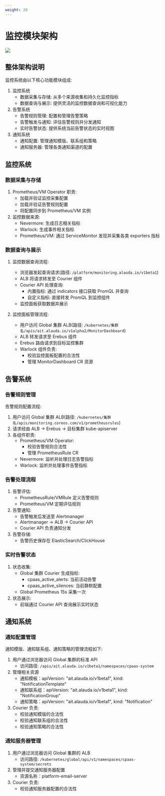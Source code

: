 ```yaml
---
weight: 20
---
```


# 监控模块架构

![](../assets/visio_for_monitor.png)

## 整体架构说明

监控系统由以下核心功能模块组成:
1. 监控系统
   - 数据采集与存储: 从多个来源收集和持久化监控指标
   - 数据查询与展示: 提供灵活的监控数据查询和可视化能力
2. 告警系统
   - 告警规则管理: 配置和管理告警策略
   - 告警触发与通知: 评估告警规则并分发通知
   - 实时告警状态: 提供系统当前告警状态的实时视图
3. 通知系统
   - 通知配置: 管理通知模版、联系组和策略
   - 通知服务器: 管理各类通知渠道的配置

## 监控系统

### 数据采集与存储
1. Prometheus/VM Operator 职责:
   - 加载并验证监控采集配置
   - 加载并验证告警规则配置
   - 将配置同步到 Prometheus/VM 实例
2. 监控数据来源:
   - Nevermore: 生成日志相关指标
   - Warlock: 生成事件相关指标
   - Prometheus/VM: 通过 ServiceMonitor 发现并采集各类 exporters 指标

### 数据查询与展示
1. 监控数据查询流程:
   - 浏览器发起查询请求(路径: `/platform/monitoring.alauda.io/v1beta1`)
   - ALB 将请求转发至 Courier 组件
   - Courier API 处理查询:
     * 内置指标: 通过 indicators 接口获取 PromQL 并查询
     * 自定义指标: 直接转发 PromQL 到监控组件
   - 监控面板获取数据并展示

2. 监控面板管理流程:
   - 用户访问 Global 集群 ALB(路径: `/kubernetes/集群名/apis/ait.alauda.io/v1alpha2/MonitorDashboard`)
   - ALB 转发请求至 Erebus 组件
   - Erebus 路由请求到目标监控集群
   - Warlock 组件负责:
     * 校验监控面板配置的合法性
     * 管理 MonitorDashboard CR 资源

## 告警系统

### 告警规则管理
告警规则配置流程:
1. 用户访问 Global 集群 ALB(路径: `/kubernetes/集群名/apis/monitoring.coreos.com/v1/prometheusrules`)
2. 请求经由 ALB -> Erebus -> 目标集群 kube-apiserver
3. 各组件职责:
   - Prometheus/VM Operator:
     * 校验告警规则合法性
     * 管理 PrometheusRule CR
   - Nevermore: 监听并处理日志告警指标
   - Warlock: 监听并处理事件告警指标

### 告警处理流程
1. 告警评估:
   - PrometheusRule/VMRule 定义告警规则
   - Prometheus/VM 定期评估规则
2. 告警通知:
   - 告警触发后发送至 Alertmanager
   - Alertmanager -> ALB -> Courier API
   - Courier API 负责通知分发
3. 告警存储:
   - 告警历史保存在 ElasticSearch/ClickHouse

### 实时告警状态
1. 状态收集:
   - Global 集群 Courier 生成指标:
     * cpaas_active_alerts: 当前活动告警
     * cpaas_active_silences: 当前静默配置
   - Global Prometheus 15s 采集一次
2. 状态展示:
   - 前端通过 Courier API 查询展示实时状态

## 通知系统

### 通知配置管理
通知模版、通知联系组、通知策略的管理流程如下:
1. 用户通过浏览器访问 Global 集群的标准 API
   - 访问路径: `/apis/ait.alauda.io/v1beta1/namespaces/cpaas-system`
2. 管理相关资源
   - 通知模板：apiVersion: "ait.alauda.io/v1beta1", kind: "NotificationTemplate"
   - 通知联系组：apiVersion: "ait.alauda.io/v1beta1", kind: "NotificationGroup"
   - 通知策略：apiVersion: "ait.alauda.io/v1beta1", kind: "Notification"
3. Courier 负责:
   - 校验通知模版的合法性
   - 校验通知联系组的合法性
   - 校验通知策略的合法性

### 通知服务器管理
1. 用户通过浏览器访问 Global 集群的 ALB
   - 访问路径: `/kubernetes/global/api/v1/namespaces/cpaas-system/secrets`
2. 管理并提交通知服务器配置
   - 资源名称：platform-email-server
3. Courier 负责:
   - 校验通知服务器配置的合法性
